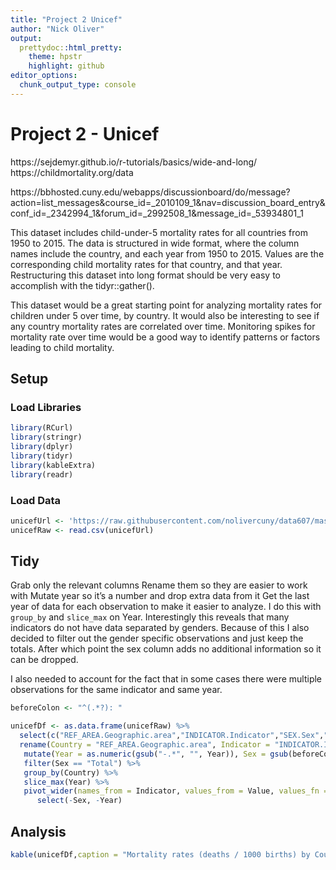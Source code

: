 ```yaml
---
title: "Project 2 Unicef"
author: "Nick Oliver"
output:
  prettydoc::html_pretty:
    theme: hpstr
    highlight: github
editor_options: 
  chunk_output_type: console
---
```


# Project 2 - Unicef

https://sejdemyr.github.io/r-tutorials/basics/wide-and-long/
https://childmortality.org/data

https://bbhosted.cuny.edu/webapps/discussionboard/do/message?action=list_messages&course_id=_2010109_1&nav=discussion_board_entry&conf_id=_2342994_1&forum_id=_2992508_1&message_id=_53934801_1

This dataset includes child-under-5 mortality rates for all countries from 1950 to 2015. The data is structured in wide format, where the column names include the country, and each year from 1950 to 2015. Values are the corresponding child mortality rates for that country, and that year. Restructuring this dataset into long format should be very easy to accomplish with the tidyr::gather().\

This dataset would be a great starting point for analyzing mortality rates for children under 5 over time, by country. It would also be interesting to see if any country mortality rates are correlated over time. Monitoring spikes for mortality rate over time would be a good way to identify patterns or factors leading to child mortality.

## Setup

### Load Libraries
```r
library(RCurl)
library(stringr)
library(dplyr)
library(tidyr)
library(kableExtra)
library(readr)
```

### Load Data

```r
unicefUrl <- 'https://raw.githubusercontent.com/nolivercuny/data607/master/project2/datasets/childmortality/all_countries_dr_u5_5_9_10_14_15_24.csv'
unicefRaw <- read.csv(unicefUrl)
```

## Tidy

Grab only the relevant columns
Rename them so they are easier to work with
Mutate year so it's a number and drop extra data from it
Get the last year of data for each observation to make it easier to analyze. I do this with `group_by` and `slice_max` on Year. Interestingly this reveals that many indicators do not have data separated by genders. Because of this I also decided to filter out the gender specific observations and just keep the totals. After which point the sex column adds no additional information so it can be dropped.

I also needed to account for the fact that in some cases there were multiple observations for the same indicator and same year. 

```r

beforeColon <- "^(.*?): "

unicefDf <- as.data.frame(unicefRaw) %>%
  select(c("REF_AREA.Geographic.area","INDICATOR.Indicator","SEX.Sex","TIME_PERIOD.Time.period","OBS_VALUE.Observation.Value" )) %>%
  rename(Country = "REF_AREA.Geographic.area", Indicator = "INDICATOR.Indicator", Sex = "SEX.Sex", Year = "TIME_PERIOD.Time.period", Value = "OBS_VALUE.Observation.Value") %>%
   mutate(Year = as.numeric(gsub("-.*", "", Year)), Sex = gsub(beforeColon, "", Sex),Country = gsub(beforeColon, "", Country),Indicator = gsub(beforeColon, "", Indicator)) %>% 
   filter(Sex == "Total") %>%
   group_by(Country) %>% 
   slice_max(Year) %>% 
   pivot_wider(names_from = Indicator, values_from = Value, values_fn = mean) %>%
      select(-Sex, -Year)
```

## Analysis

```r
kable(unicefDf,caption = "Mortality rates (deaths / 1000 births) by Country for year of 2029", format = "html") %>% kable_styling("striped") %>% scroll_box(width = "100%")
```